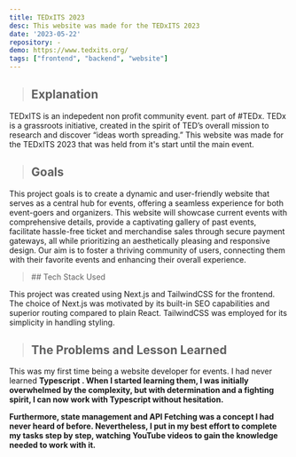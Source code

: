 ```yaml
---
title: TEDxITS 2023
desc: This website was made for the TEDxITS 2023
date: '2023-05-22'
repository: -
demo: https://www.tedxits.org/
tags: ["frontend", "backend", "website"]
---
```


> ## Explanation

TEDxITS is an indepedent non profit community event.
part of #TEDx. TEDx is a grassroots initiative, created in the spirit of TED’s overall mission to research and discover “ideas worth spreading.” This website was made for the TEDxITS 2023 that was held from it's start until the main event.

> ## Goals

This project goals is to create a dynamic and user-friendly website that serves as a central hub for events, offering a seamless experience for both event-goers and organizers. This website will showcase current events with comprehensive details, provide a captivating gallery of past events, facilitate hassle-free ticket and merchandise sales through secure payment gateways, all while prioritizing an aesthetically pleasing and responsive design. Our aim is to foster a thriving community of users, connecting them with their favorite events and enhancing their overall experience.

<blockquote className="with-icons">
    ## Tech Stack Used
    <div className="not-prose mt-2">
        <TechStackIcon Tech={['react', 'next', 'tailwind', 'node']} IconSize="text-4xl" />
    </div>
</blockquote>

This project was created using Next.js and TailwindCSS for the frontend. The choice of Next.js was motivated by its built-in SEO capabilities and superior routing compared to plain React. TailwindCSS was employed for its simplicity in handling styling.

> ## The Problems and Lesson Learned

This was my first time being a website developer for events. I had never learned <strong> Typescript <strong/>. When I started learning them, I was initially overwhelmed by the complexity, but with determination and a fighting spirit, I can now work with <strong> Typescript <strong/> without hesitation.

Furthermore, state management and API Fetching was a concept I had never heard of before. Nevertheless, I put in my best effort to complete my tasks step by step, watching YouTube videos to gain the knowledge needed to work with it.
